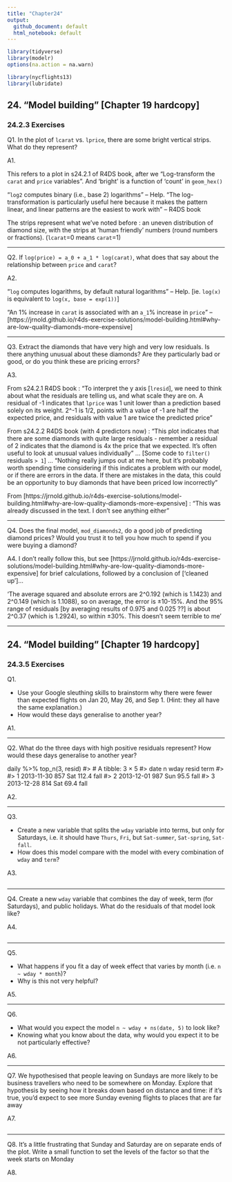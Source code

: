 ```yaml
---
title: "Chapter24"
output:
  github_document: default
  html_notebook: default
---
```


```r
library(tidyverse)
library(modelr)
options(na.action = na.warn)

library(nycflights13)
library(lubridate)
```


## 24. "Model building" [Chapter 19 hardcopy]
### 24.2.3 Exercises

Q1. In the plot of `lcarat` vs. `lprice`, there are some bright vertical strips. What do they represent?

A1.

This refers to a plot in s24.2.1 of R4DS book, after we "Log-transform the `carat` and `price` variables". And 'bright' is a function of 'count' in `geom_hex()`

"`log2` computes binary (i.e., base 2) logarithms" -- Help. "The log-transformation is particularly useful here because it makes the pattern linear, and linear patterns are the easiest to work with" -- R4DS book

The strips represent what we've noted before : an uneven distribution of diamond size, with the strips at 'human friendly' numbers (round numbers or fractions). (`lcarat`=0 means `carat`=1)


-----------

Q2. If `log(price) = a_0 + a_1 * log(carat)`, what does that say about the relationship between `price` and `carat`?

A2.

"`log` computes logarithms, by default natural logarithms" -- Help. [ie. `log(x)` is equivalent to `log(x, base = exp(1))`]

"An 1% increase in `carat` is associated with an `a_1`% increase in `price`" -- [https://jrnold.github.io/r4ds-exercise-solutions/model-building.html#why-are-low-quality-diamonds-more-expensive]

-----------

Q3. Extract the diamonds that have very high and very low residuals. Is there anything unusual about these diamonds? Are they particularly bad or good, or do you think these are pricing errors?

A3.

From s24.2.1 R4DS book : "To interpret the y axis [`lresid`], we need to think about what the residuals are telling us, and what scale they are on. A residual of -1 indicates that `lprice` was 1 unit lower than a prediction based solely on its weight. 2^-1 is 1/2, points with a value of -1 are half the expected price, and residuals with value 1 are twice the predicted price"

From s24.2.2 R4DS book (with 4 predictors now) : "This plot indicates that there are some diamonds with quite large residuals - remember a residual of 2 indicates that the diamond is 4x the price that we expected. It’s often useful to look at unusual values individually" ... [Some code to `filter()` residuals `> 1`] ... "Nothing really jumps out at me here, but it’s probably worth spending time considering if this indicates a problem with our model, or if there are errors in the data. If there are mistakes in the data, this could be an opportunity to buy diamonds that have been priced low incorrectly"

From [https://jrnold.github.io/r4ds-exercise-solutions/model-building.html#why-are-low-quality-diamonds-more-expensive] : "This was already discussed in the text. I don’t see anything either"


-----------

Q4.
Does the final model, `mod_diamonds2`, do a good job of predicting diamond prices?
Would you trust it to tell you how much to spend if you were buying a diamond?

A4.
I don't really follow this, but see [https://jrnold.github.io/r4ds-exercise-solutions/model-building.html#why-are-low-quality-diamonds-more-expensive] for brief calculations, followed by a conclusion of ['cleaned up']...


'The average squared and absolute errors are 2^0.192 (which is 1.1423) and 2^0.149 (which is 1.1088), so on average, the error is ±10-15%. And the 95% range of residuals [by averaging results of 0.975 and 0.025 ??] is about 2^0.37 (which is 1.2924), so within ±30%. This doesn’t seem terrible to me'


-----------

## 24. "Model building" [Chapter 19 hardcopy]
### 24.3.5 Exercises

Q1.

* Use your Google sleuthing skills to brainstorm why there were fewer than expected flights on Jan 20, May 26, and Sep 1. (Hint: they all have the same explanation.)
* How would these days generalise to another year?

A1.


-----------

Q2.
What do the three days with high positive residuals represent? How would these days generalise to another year?

daily %>% 
  top_n(3, resid)
#> # A tibble: 3 × 5
#>         date     n  wday resid   term
#>       <date> <int> <ord> <dbl> <fctr>
#> 1 2013-11-30   857   Sat 112.4   fall
#> 2 2013-12-01   987   Sun  95.5   fall
#> 3 2013-12-28   814   Sat  69.4   fall

A2.


-----------

Q3.

* Create a new variable that splits the `wday` variable into terms, but only for Saturdays,
i.e. it should have `Thurs`, `Fri`, but `Sat-summer`, `Sat-spring`, `Sat-fall`.
* How does this model compare with the model with every combination of `wday` and `term`?

A3.
```r

```


-----------

Q4.
Create a new `wday` variable that combines the day of week, term (for Saturdays), and public holidays. What do the residuals of that model look like?

A4.
```r

```


-----------

Q5.

* What happens if you fit a day of week effect that varies by month (i.e. `n ~ wday * month`)?
* Why is this not very helpful?

A5.


-----------

Q6.

* What would you expect the model `n ~ wday + ns(date, 5)` to look like?
* Knowing what you know about the data, why would you expect it to be not particularly effective?

A6.

-----------

Q7.
We hypothesised that people leaving on Sundays are more likely to be business travellers who need to be somewhere on Monday. Explore that hypothesis by seeing how it breaks down based on distance and time: if it’s true, you’d expect to see more Sunday evening flights to places that are far away

A7.
```r

```


-----------

Q8.
It’s a little frustrating that Sunday and Saturday are on separate ends of the plot.
Write a small function to set the levels of the factor so that the week starts on Monday

A8.
```r

```


